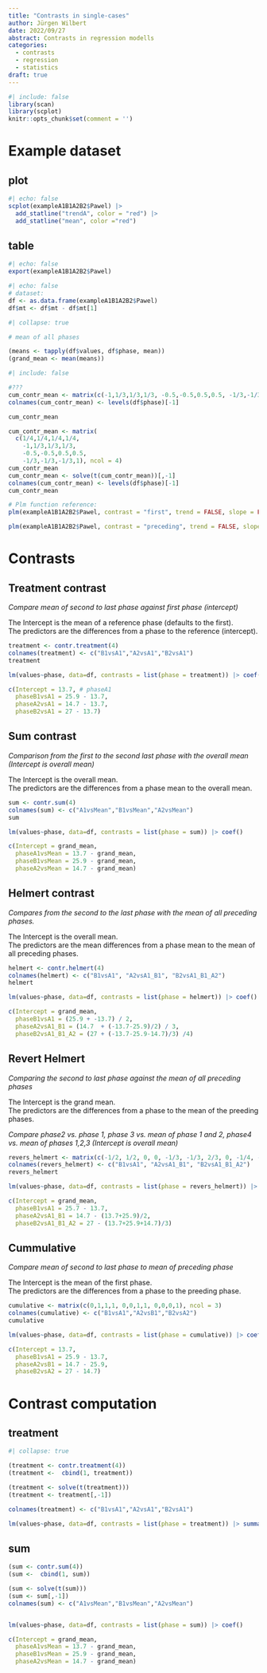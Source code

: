 ```yaml
---
title: "Contrasts in single-cases"
author: Jürgen Wilbert
date: 2022/09/27
abstract: Contrasts in regression modells
categories: 
  - contrasts
  - regression
  - statistics
draft: true
---
```


```r
#| include: false
library(scan)
library(scplot)
knitr::opts_chunk$set(comment = '')
```

# Example dataset

::: panel-tabset

## plot

```r
#| echo: false
scplot(exampleA1B1A2B2$Pawel) |> 
  add_statline("trendA", color = "red") |> 
  add_statline("mean", color ="red")
```

## table

```r
#| echo: false
export(exampleA1B1A2B2$Pawel)
```

:::

```r
#| echo: false
# dataset:
df <- as.data.frame(exampleA1B1A2B2$Pawel)
df$mt <- df$mt - df$mt[1]
```


```r
#| collapse: true

# mean of all phases

(means <- tapply(df$values, df$phase, mean))
(grand_mean <- mean(means))
```

```r
#| include: false

#???
cum_contr_mean <- matrix(c(-1,1/3,1/3,1/3, -0.5,-0.5,0.5,0.5, -1/3,-1/3,-1/3,1), ncol = 3)
colnames(cum_contr_mean) <- levels(df$phase)[-1]

cum_contr_mean

cum_contr_mean <- matrix(
  c(1/4,1/4,1/4,1/4, 
    -1,1/3,1/3,1/3, 
    -0.5,-0.5,0.5,0.5, 
    -1/3,-1/3,-1/3,1), ncol = 4)
cum_contr_mean
cum_contr_mean <- solve(t(cum_contr_mean))[,-1]
colnames(cum_contr_mean) <- levels(df$phase)[-1]
cum_contr_mean


```

```r
# Plm function reference:
plm(exampleA1B1A2B2$Pawel, contrast = "first", trend = FALSE, slope = FALSE) %>% coef() %>% .[,1]

plm(exampleA1B1A2B2$Pawel, contrast = "preceding", trend = FALSE, slope = FALSE) %>% coef() %>% .[,1]
```

# Contrasts

## Treatment contrast

*Compare mean of second to last phase against first phase (intercept)*

The Intercept is the mean of a reference phase (defaults to the first).\
The predictors are the differences from a phase to the reference (intercept).

```r
treatment <- contr.treatment(4)
colnames(treatment) <- c("B1vsA1","A2vsA1","B2vsA1")
treatment

lm(values~phase, data=df, contrasts = list(phase = treatment)) |> coef()

c(Intercept = 13.7, # phaseA1
  phaseB1vsA1 = 25.9 - 13.7, 
  phaseA2vsA1 = 14.7 - 13.7,
  phaseB2vsA1 = 27 - 13.7)
```

## Sum contrast

*Comparison from the first to the second last phase with the overall mean (Intercept is overall mean)*

The Intercept is the overall mean.\
The predictors are the differences from a phase mean to the overall mean.

```r
sum <- contr.sum(4)
colnames(sum) <- c("A1vsMean","B1vsMean","A2vsMean")
sum

lm(values~phase, data=df, contrasts = list(phase = sum)) |> coef()

c(Intercept = grand_mean,
  phaseA1vsMean = 13.7 - grand_mean, 
  phaseB1vsMean = 25.9 - grand_mean, 
  phaseA2vsMean = 14.7 - grand_mean)
```

## Helmert contrast

*Compares from the second to the last phase with the mean of all preceding phases.*

The Intercept is the overall mean.\
The predictors are the mean differences from a phase mean to the mean of all preceding phases.

```r
helmert <- contr.helmert(4)
colnames(helmert) <- c("B1vsA1", "A2vsA1_B1", "B2vsA1_B1_A2")
helmert

lm(values~phase, data=df, contrasts = list(phase = helmert)) |> coef()

c(Intercept = grand_mean,
  phaseB1vsA1 = (25.9 + -13.7) / 2, 
  phaseA2vsA1_B1 = (14.7  + (-13.7-25.9)/2) / 3,
  phaseB2vsA1_B1_A2 = (27 + (-13.7-25.9-14.7)/3) /4)
```

## Revert Helmert

*Comparing the second to last phase against the mean of all preceding phases*

The Intercept is the grand mean.\
The predictors are the differences from a phase to the mean of the preeding phases.

*Compare phase2 vs. phase 1, phase 3 vs. mean of phase 1 and 2, phase4 vs. mean of phases 1,2,3 (Intercept is overall mean)*

```r
revers_helmert <- matrix(c(-1/2, 1/2, 0, 0, -1/3, -1/3, 2/3, 0, -1/4, -1/4, -1/4, 3/4), ncol = 3)
colnames(revers_helmert) <- c("B1vsA1", "A2vsA1_B1", "B2vsA1_B1_A2")
revers_helmert

lm(values~phase, data=df, contrasts = list(phase = revers_helmert)) |> coef()

c(Intercept = grand_mean,
  phaseB1vsA1 = 25.7 - 13.7,
  phaseA2vsA1_B1 = 14.7 - (13.7+25.9)/2,
  phaseB2vsA1_B1_A2 = 27 - (13.7+25.9+14.7)/3)
```

## Cummulative

*Compare mean of second to last phase to mean of preceding phase*

The Intercept is the mean of the first phase.\
The predictors are the differences from a phase to the preeding phase.

```r
cumulative <- matrix(c(0,1,1,1, 0,0,1,1, 0,0,0,1), ncol = 3)
colnames(cumulative) <- c("B1vsA1","A2vsB1","B2vsA2")
cumulative

lm(values~phase, data=df, contrasts = list(phase = cumulative)) |> coef()

c(Intercept = 13.7,
  phaseB1vsA1 = 25.9 - 13.7, 
  phaseA2vsB1 = 14.7 - 25.9,
  phaseB2vsA2 = 27 - 14.7)
```

# Contrast computation

## treatment

```r
#| collapse: true

(treatment <- contr.treatment(4))
(treatment <-  cbind(1, treatment))

(treatment <- solve(t(treatment)))
(treatment <- treatment[,-1])

colnames(treatment) <- c("B1vsA1","A2vsA1","B2vsA1")

lm(values~phase, data=df, contrasts = list(phase = treatment)) |> summary()
```

## sum

```r
(sum <- contr.sum(4))
(sum <-  cbind(1, sum))

(sum <- solve(t(sum)))
(sum <- sum[,-1])
colnames(sum) <- c("A1vsMean","B1vsMean","A2vsMean")


lm(values~phase, data=df, contrasts = list(phase = sum)) |> coef()

c(Intercept = grand_mean,
  phaseA1vsMean = 13.7 - grand_mean, 
  phaseB1vsMean = 25.9 - grand_mean, 
  phaseA2vsMean = 14.7 - grand_mean)
```


